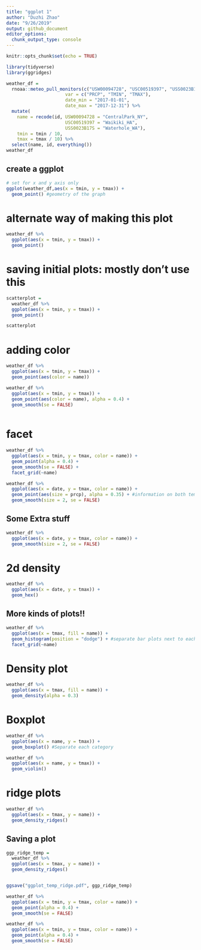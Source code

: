 ```yaml
---
title: "ggplot 1"
author: "Duzhi Zhao"
date: "9/26/2019"
output: github_document
editor_options: 
  chunk_output_type: console
---
```


```r
knitr::opts_chunk$set(echo = TRUE)

library(tidyverse)
library(ggridges)
```

```r
weather_df = 
  rnoaa::meteo_pull_monitors(c("USW00094728", "USC00519397", "USS0023B17S"),
                      var = c("PRCP", "TMIN", "TMAX"), 
                      date_min = "2017-01-01",
                      date_max = "2017-12-31") %>%
  mutate(
    name = recode(id, USW00094728 = "CentralPark_NY", 
                      USC00519397 = "Waikiki_HA",
                      USS0023B17S = "Waterhole_WA"),
    tmin = tmin / 10,
    tmax = tmax / 10) %>%
  select(name, id, everything())
weather_df
```
## create a ggplot
```r
# set for x and y axis only
ggplot(weather_df,aes(x = tmin, y = tmax)) + 
  geom_point() #geometry of the graph
```

# alternate way of making this plot
```r
weather_df %>% 
  ggplot(aes(x = tmin, y = tmax)) + 
  geom_point()
```

# saving initial plots: mostly don't use this
```r
scatterplot =
  weather_df %>% 
  ggplot(aes(x = tmin, y = tmax)) + 
  geom_point()

scatterplot
```

# adding color
```r
weather_df %>% 
  ggplot(aes(x = tmin, y = tmax)) + 
  geom_point(aes(color = name))
```

```r
weather_df %>% 
  ggplot(aes(x = tmin, y = tmax)) + 
  geom_point(aes(color = name), alpha = 0.4) +
  geom_smooth(se = FALSE)
  
```

# facet
```r
weather_df %>% 
  ggplot(aes(x = tmin, y = tmax, color = name)) + 
  geom_point(alpha = 0.4) + 
  geom_smooth(se = FALSE) +
  facet_grid(~name)
```


```r
weather_df %>% 
  ggplot(aes(x = date, y = tmax, color = name)) +
  geom_point(aes(size = prcp), alpha = 0.35) + #information on both temperature, date and precipitation
  geom_smooth(size = 2, se = FALSE)
```

## Some Extra stuff
```r
weather_df %>% 
  ggplot(aes(x = date, y = tmax, color = name)) +
  geom_smooth(size = 2, se = FALSE)
```

# 2d density
```r
weather_df %>% 
  ggplot(aes(x = date, y = tmax)) +
  geom_hex()

```

## More kinds of plots!!

```r
weather_df %>% 
  ggplot(aes(x = tmax, fill = name)) +
  geom_histogram(position = "dodge") + #separate bar plots next to each other instead of stacking all up 
  facet_grid(~name)
```

# Density plot
```r
weather_df %>% 
  ggplot(aes(x = tmax, fill = name)) +
  geom_density(alpha = 0.3)

```

# Boxplot
```r
weather_df %>% 
  ggplot(aes(x = name, y = tmax)) +
  geom_boxplot() #Separate each category
```

```r
weather_df %>% 
  ggplot(aes(x = name, y = tmax)) +
  geom_violin()
```

# ridge plots

```r
weather_df %>% 
  ggplot(aes(x = tmax, y = name)) +
  geom_density_ridges()
```

## Saving a plot

```r
ggp_ridge_temp = 
  weather_df %>% 
  ggplot(aes(x = tmax, y = name)) +
  geom_density_ridges()


ggsave("ggplot_temp_ridge.pdf", ggp_ridge_temp)
```

```r
weather_df %>% 
  ggplot(aes(x = tmin, y = tmax, color = name)) + 
  geom_point(alpha = 0.4) +
  geom_smooth(se = FALSE)
```

```r
weather_df %>% 
  ggplot(aes(x = tmin, y = tmax, color = name)) + 
  geom_point(alpha = 0.4) +
  geom_smooth(se = FALSE)
```